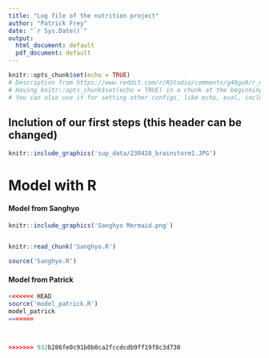 ```yaml
---
title: "Log file of the nutrition project"
author: "Patrick Frey"
date: "`r Sys.Date()`"
output:
  html_document: default
  pdf_document: default
---
```

<!--please enter your names as authors--> 

```r
knitr::opts_chunk$set(echo = TRUE)
# Description from https://www.reddit.com/r/RStudio/comments/g49gu0/r_markdown_knitropts_chunksetecho_true/
# Having knitr::opts_chunk$set(echo = TRUE) in a chunk at the beginning of your document is the same of having ````{r echo = TRUE}` for all chunks.
# You can also use it for setting other configs, like echo, eval, include and others 
```

## Inclution of our first steps (this header can be changed)

```r
knitr::include_graphics('sup_data/230428_brainstorm1.JPG')
```


# Model with R
#### Model from Sanghyo
```r
knitr::include_graphics('Sanghyo Mermaid.png')


knitr::read_chunk('Sanghyo.R')

source('Sanghyo.R')


```


#### Model from Patrick 
```r
<<<<<<< HEAD
source('model_patrick.R')
model_patrick
=======



>>>>>>> 932b286fe0c91b0b0ca2fccdcdb9ff19f8c3d730
```


